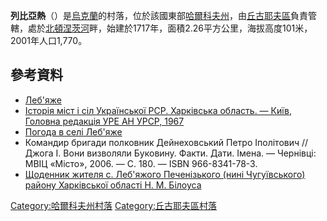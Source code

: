 {{coord|49|48|11|N|36|54|21|E|scale:100000_region:UA|display=title}}

'''列比亞熱'''（{{lang-uk|Леб'яже}}）是[[烏克蘭|烏克蘭]]的村落，位於該國東部[[哈爾科夫州|哈爾科夫州]]，由[[丘古耶夫區|丘古耶夫區]]負責管轄，處於[[北頓涅茨河|北頓涅茨河]]畔，始建於1717年，面積2.26平方公里，海拔高度101米，2001年人口1,770。

==參考資料==
* [http://w1.c1.rada.gov.ua/pls/z7502/A005?rdat1=23.09.2011&rf7571=34177 Леб'яже]{{dead link|date=2017年11月 |bot=InternetArchiveBot |fix-attempted=yes }}
* [https://web.archive.org/web/20110101081753/http://www.igsu.org.ua/Harkovskja.obl/CZuguevskij.rajon/Lebjazhxe.html Історія міст і сіл Української РСР. Харківська область. — Київ, Головна редакція УРЕ АН УРСР, 1967]
* [http://weather.in.ua/ua/har'kovskaja/13086 Погода в селі Леб'яже] {{Wayback|url=http://weather.in.ua/ua/har'kovskaja/13086 |date=20160323025152 }}
* Командир бригади полковник Дейнеховський Петро Іполітович // Джога І. Вони визволяли Буковину. Факти. Дати. Імена. — Чернівці: МВІЦ «Місто», 2006. — С. 180. — ISBN 966-8341-78-3.
* [http://golodomor.kharkov.ua/gdasbu.php Щоденник жителя с. Леб'яжого Печенізького (нині Чугуївського) району Харківської області Н. М. Білоуса] {{Wayback|url=http://golodomor.kharkov.ua/gdasbu.php |date=20201030074638 }}

{{DEFAULTSORT:Леб'яже}}
[[Category:哈爾科夫州村落|Category:哈爾科夫州村落]]
[[Category:丘古耶夫區村落|Category:丘古耶夫區村落]]


{{Kharkiv-geo-stub}}